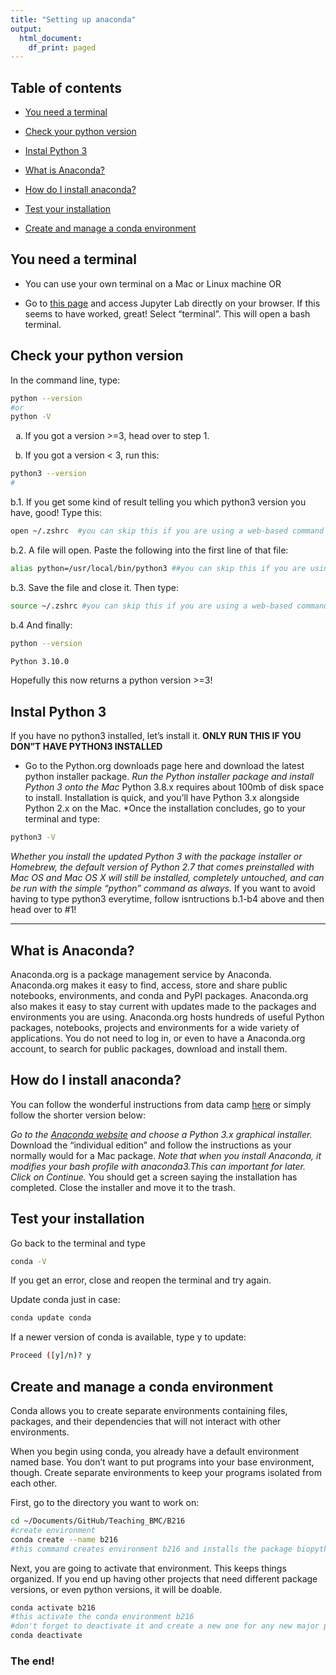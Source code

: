 ```yaml
---
title: "Setting up anaconda"
output:
  html_document:
    df_print: paged
---
```


## Table of contents

* [You need a terminal](#you-need-a-terminal)

* [Check your python version](#check-your-python-version)

* [Instal Python 3](#instal-python-3)

* [What is Anaconda?](#what-is-anaconda?)

* [How do I install anaconda?](#how-do-i-install-anaconda?)

* [Test your installation](#test-your-installation)

* [Create and manage a conda environment](#create-and-manage-a-conda-environment)


## You need a terminal

* You can use your own terminal on a Mac or Linux machine OR

* Go to [this page](https://mybinder.org/v2/gh/jupyterlab/jupyterlab-demo/18a9793b58ba86660b5ab964e1aeaf7324d667c8?urlpath=lab%2Ftree%2Fdemo%2FLorenz.ipynb) and access Jupyter Lab directly on your browser. If this seems to have worked, great! Select "terminal". This will open a bash terminal.


## Check your python version

In the command line, type:

```bash
python --version
#or
python -V
```

a. If you got a version >=3, head over to step 1. 

b. If you got a version < 3, run this:

```bash
python3 --version
#
```

b.1. If you get some kind of result telling you which python3 version you have, good! Type this:

```bash
open ~/.zshrc  #you can skip this if you are using a web-based command line
```
b.2. A file will open. Paste the following into the first line of that file:

```bash
alias python=/usr/local/bin/python3 ##you can skip this if you are using a web-based command line
```

b.3. Save the file and close it. Then type:
```bash
source ~/.zshrc #you can skip this if you are using a web-based command line
```

b.4 And finally:
```bash
python --version 
```

```bash
Python 3.10.0
```

Hopefully this now returns a python version >=3!

## Instal Python 3
If you have no python3 installed, let's install it.
**ONLY RUN THIS IF YOU DON"T HAVE PYTHON3 INSTALLED**

* Go to the Python.org downloads page here and download the latest python installer package.
*Run the Python installer package and install Python 3 onto the Mac
*Python 3.8.x requires about 100mb of disk space to install. Installation is quick, and you’ll have Python 3.x alongside Python 2.x on the Mac.
*Once the installation concludes, go to your terminal and type:
```bash
python3 -V
```
*Whether you install the updated Python 3 with the package installer or Homebrew, the default version of Python 2.7 that comes preinstalled with Mac OS and Mac OS X will still be installed, completely untouched, and can be run with the simple “python” command as always.
*If you want to avoid having to type python3 everytime, follow isntructions b.1-b4 above and then head over to #1!

---------------


## What is Anaconda?

Anaconda.org is a package management service by Anaconda. Anaconda.org makes it easy to find, access, store and share public notebooks, environments, and conda and PyPI packages. Anaconda.org also makes it easy to stay current with updates made to the packages and environments you are using. Anaconda.org hosts hundreds of useful Python packages, notebooks, projects and environments for a wide variety of applications. You do not need to log in, or even to have a Anaconda.org account, to search for public packages, download and install them.

## How do I install anaconda?

You can follow the wonderful instructions from data camp [here](https://www.datacamp.com/community/tutorials/installing-anaconda-mac-os-x) or simply follow the shorter version below:

*Go to the [Anaconda website](https://www.anaconda.com/products/individual#macos) and choose a Python 3.x graphical installer.
*Download the "individual edition" and follow the instructions as your normally would for a Mac package.
*Note that when you install Anaconda, it modifies your bash profile with anaconda3.This can important for later. Click on Continue.
*You should get a screen saying the installation has completed. Close the installer and move it to the trash.

## Test your installation

Go back to the terminal and type

```bash
conda -V
```
 If you get an error, close and reopen the terminal and try again. 

Update conda just in case:

```bash
conda update conda
```

If a newer version of conda is available, type y to update:

```bash
Proceed ([y]/n)? y
```

## Create and manage a conda environment

Conda allows you to create separate environments containing files, packages, and their dependencies that will not interact with other environments.

When you begin using conda, you already have a default environment named base. You don't want to put programs into your base environment, though. Create separate environments to keep your programs isolated from each other.

First, go to the directory you want to work on:

```bash
cd ~/Documents/GitHub/Teaching_BMC/B216
#create environment
conda create --name b216
#this command creates environment b216 and installs the package biopython
```

Next, you are going to activate that environment. This keeps things organized. If you end up having other projects that need different package versions, or even python versions, it will be doable. 

```bash
conda activate b216
#this activate the conda environment b216
#don't forget to deactivate it and create a new one for any new major projects!
conda deactivate
```


### The end!
